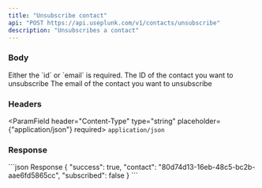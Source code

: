 ```yaml
---
title: "Unsubscribe contact"
api: "POST https://api.useplunk.com/v1/contacts/unsubscribe"
description: "Unsubscribes a contact"
---
```



### Body
<Info>
    Either the `id` or `email` is required.
</Info>
<ParamField body="id" type="string" placeholder={'550e8400-e29b-41d4-a716-446655440000'}>
    The ID of the contact you want to unsubscribe
</ParamField>
<ParamField body="email" type="string" placeholder={'hello@useplunk.com'}>
    The email of the contact you want to unsubscribe
</ParamField>


### Headers
<ParamField header="Content-Type" type="string" placeholder={"application/json"} required>
    `application/json`
</ParamField>

### Response
<ResponseExample>
    ```json Response
    {
        "success": true,
        "contact": "80d74d13-16eb-48c5-bc2b-aae6fd5865cc",
        "subscribed": false
    }
    ```
</ResponseExample>